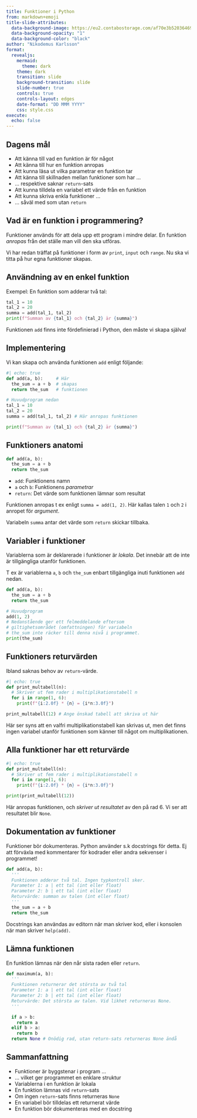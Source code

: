 ---
title: Funktioner i Python
from: markdown+emoji
title-slide-attributes:
  data-background-image: https://eu2.contabostorage.com/af70e3b52036469c80229e6ec67d4d95:nika-assets/images/pr1-pres/funktioner/technology-3762546_1280.jpg
  data-background-opacity: "1"
  data-background-color: "black"
author: "Nikodemus Karlsson"
format:
  revealjs:
    mermaid: 
      theme: dark
    theme: dark
    transition: slide
    background-transition: slide
    slide-number: true
    controls: true
    controls-layout: edges
    date-format: "DD MMM YYYY"
    css: style.css
execute: 
  echo: false
---

## Dagens mål

* Att känna till vad en funktion är för något
* Att känna till hur en funktion anropas
* Att kunna läsa ut vilka parametrar en funktion tar
* Att känna till skillnaden mellan funktioner som har ...
* ... respektive saknar `return`-sats
* Att kunna tilldela en variabel ett värde från en funktion
* Att kunna skriva enkla funktioner ...
* ... såväl med som utan `return`


## Vad är en funktion i programmering?

:::{.v-space}
:::

:::{.blue-bg-small-padding }
Funktioner används för att dela upp ett program i mindre delar. En funktion
*anropas* från det ställe man vill den ska utföras.

Vi har redan träffat på funktioner i form av `print`, `input` och `range`.
Nu ska vi titta på hur egna funktioner skapas.
:::

## Användning av en enkel funktion

:::{.double-v-space}
:::

Exempel: En funktion som adderar två tal:

```python
tal_1 = 10
tal_2 = 20
summa = add(tal_1, tal_2)
print(f"Summan av {tal_1} och {tal_2} är {summa}")
```

:::{.v-space}
:::

Funktionen `add` finns inte fördefinierad i Python, den måste vi skapa själva!

## Implementering

Vi kan skapa och använda funktionen `add` enligt följande:

:::{.v-space}
:::


```{python}
#| echo: true
def add(a, b):     # Här
  the_sum = a + b  # skapas
  return the_sum   # funktionen

# Huvudprogram nedan
tal_1 = 10
tal_2 = 20
summa = add(tal_1, tal_2) # Här anropas funktionen

print(f"Summan av {tal_1} och {tal_2} är {summa}")
```

:::{.v-space}
:::


## Funktioners anatomi

```python
def add(a, b):
  the_sum = a + b
  return the_sum
```

* `add`: Funktionens namn
* `a` och `b`: Funktionens *parametrar*
* `return`: Det värde som funktionen lämnar som resultat

Funktionen anropas t ex enligt `summa = add(1, 2)`.
Här kallas talen `1` och `2` i anropet för *argument*.

Variabeln `summa` antar det värde som `return` skickar tillbaka.

## Variabler i funktioner

Variablerna som är deklarerade i funktioner är *lokala*. Det
innebär att de inte är tillgängliga utanför funktionen.

T ex är variablerna `a`, `b` och `the_sum` enbart tillgängliga inuti
funktionen `add` nedan.

```python
def add(a, b):
  the_sum = a + b
  return the_sum

# Huvudprogram
add(1, 2)
# Nedanstående ger ett felmeddelande eftersom
# giltighetsområdet (omfattningen) för variabeln
# the_sum inte räcker till denna nivå i programmet.
print(the_sum)
```

## Funktioners returvärden

Ibland saknas behov av `return`-värde.
```{python}
#| echo: true
def print_multabell(n):
  # Skriver ut fem rader i multiplikationstabell n
  for i in range(1, 6):
    print(f"{i:2.0f} * {n} = {i*n:3.0f}")

print_multabell(12) # Ange önskad tabell att skriva ut här
```

Här ser syns att en valfri multiplikationstabell kan skrivas ut, men
det finns ingen variabel utanför funktionen som känner till något
om multiplikationen.

## Alla funktioner har ett  returvärde

```{python}
#| echo: true
def print_multabell(n):
  # Skriver ut fem rader i multiplikationstabell n
  for i in range(1, 6):
    print(f"{i:2.0f} * {n} = {i*n:3.0f}")

print(print_multabell(12)) 
```

Här anropas funktionen, och *skriver ut resultatet* av den på
rad 6. Vi ser att resultatet blir `None`.

## Dokumentation av funktioner

Funktioner bör dokumenteras. Python använder s.k docstrings för
detta. Ej att förväxla med kommentarer för kodrader eller
andra sekvenser i programmet!

```python
def add(a, b):
  '''
  Funktionen adderar två tal. Ingen typkontroll sker.
  Parameter 1: a | ett tal (int eller float)
  Parameter 2: b | ett tal (int eller float)
  Returvärde: summan av talen (int eller float)
  '''
  the_sum = a + b
  return the_sum
```

Docstrings kan användas av editorn när man skriver kod, eller i
konsolen när man skriver `help(add)`.

## Lämna funktionen

En funktion lämnas när den når sista raden eller `return`.

```python
def maximum(a, b):
  '''
  Funktionen returnerar det största av två tal
  Parameter 1: a | ett tal (int eller float)
  Parameter 2: b | ett tal (int eller float)
  Returvärde: Det största av talen. Vid likhet returneras None.
  '''

  if a > b:
    return a
  elif b > a:
    return b
  return None # Onödig rad, utan return-sats returneras None ändå
```

## Sammanfattning

* Funktioner är byggstenar i program ...
* ... vilket ger programmet en enklare struktur
* Variablerna i en funktion är lokala
* En funktion lämnas vid `return`-sats
* Om ingen `return`-sats finns returneras `None`
* En variabel bör tilldelas ett returnerat värde
* En funktion bör dokumenteras med en docstring

